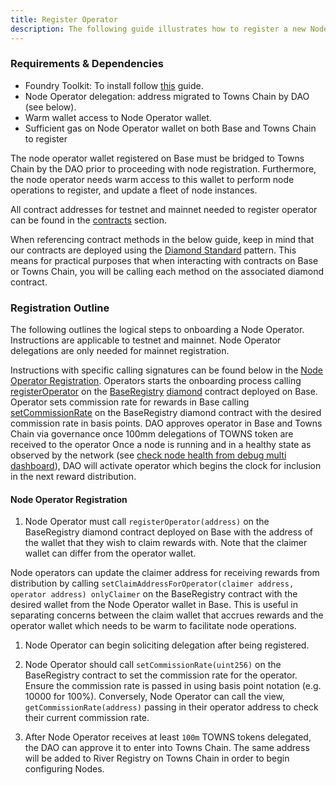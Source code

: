 ```yaml
---
title: Register Operator
description: The following guide illustrates how to register a new Node Operator to begin onboarding nodes. This guide uses Testnet as an example. The Mainnet guide follows from this guide with modifications to contract addresses and rpc url for Towns Chain.
---
```


### Requirements & Dependencies

- Foundry Toolkit: To install follow [this](https://book.getfoundry.sh/getting-started/installation) guide.
- Node Operator delegation: address migrated to Towns Chain by DAO (see below).
- Warm wallet access to Node Operator wallet.
- Sufficient gas on Node Operator wallet on both Base and Towns Chain to register

<Note>
  The node operator wallet registered on Base must
  be bridged to Towns Chain by the DAO prior to proceeding with node registration. Furthermore, the node operator needs warm access to this
  wallet to perform node operations to register, and update a fleet of node instances.
</Note>


All contract addresses for testnet and mainnet needed to register operator can be found in the [contracts](/node-operator/contracts) section.

<Note>When referencing contract methods in the below guide, keep in mind that our contracts are deployed using the [Diamond Standard](https://www.quicknode.com/guides/ethereum-development/smart-contracts/the-diamond-standard-eip-2535-explained-part-1) pattern. This means for practical purposes that when interacting with contracts on Base or Towns Chain, you will be calling each method on the associated diamond contract.</Note>


### Registration Outline 

The following outlines the logical steps to onboarding a Node Operator. Instructions are applicable to testnet and mainnet. Node Operator delegations are only needed for mainnet registration.

Instructions with specific calling signatures can be found below in the [Node Operator Registration](#node-operator-registration).
<Steps>
<Step title="Register Node Operator in Base">Operators starts the onboarding process calling [registerOperator](https://github.com/towns-protocol/towns/blob/main/packages/contracts/src/base/registry/facets/operator/NodeOperatorFacet.sol) on the [BaseRegistry](https://github.com/towns-protocol/towns/blob/main/packages/contracts/deployments/gamma/base/addresses/baseRegistry.json) [diamond](https://www.quicknode.com/guides/ethereum-development/smart-contracts/the-diamond-standard-eip-2535-explained-part-1) contract deployed on Base.</Step>
<Step title="Set Commission Rate in Base">Operator sets commission rate for rewards in Base calling [setCommissionRate](https://github.com/towns-protocol/towns/blob/main/packages/contracts/src/base/registry/facets/operator/NodeOperatorFacet.sol) on the BaseRegistry diamond contract with the desired commission rate in basis points.</Step>
<Step title="DAO approves operator">DAO approves operator in Base and Towns Chain via governance once 100mm delegations of TOWNS token are received to the operator</Step>
<Step title="DAO activates operator to start reward clock">Once a node is running and in a healthy state as observed by the network (see [check node health from debug multi dashboard](#check-node-health-from-debug-multi-dashboard)), DAO will activate operator which begins the clock for inclusion in the next reward distribution.</Step>
</Steps>

#### Node Operator Registration

1. Node Operator must call `registerOperator(address)` on the BaseRegistry diamond contract deployed
on Base with the address of the wallet that they wish to claim rewards with. Note that the claimer wallet can differ from the operator wallet.


<Info>Node operators can update the claimer address for receiving rewards from distribution by calling `setClaimAddressForOperator(claimer address, operator address) onlyClaimer` on the BaseRegistry contract with the desired wallet from the Node Operator wallet in Base. This is useful in separating concerns between the claim wallet that accrues rewards and the operator wallet which needs to be warm to facilitate node operations.</Info>

1. Node Operator can begin soliciting delegation after
   being registered.

2. Node Operator should call `setCommissionRate(uint256)` on the BaseRegistry contract to set the commission rate for the operator. Ensure the commission rate is passed in using basis point notation (e.g. 10000 for 100%). Conversely, Node Operator can call the view, `getCommissionRate(address)` passing in their operator address to check their current commission rate.

3. After Node Operator receives at least `100m` TOWNS tokens delegated,
   the DAO can approve it to enter into Towns Chain. The same address will be added
   to River Registry on Towns Chain in order to begin configuring Nodes.
